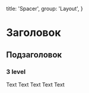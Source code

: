 
  title: 'Spacer',
  group: 'Layout',
}

# Заголовок
## Подзаголовок
### 3 level
Text Text Text Text Text


